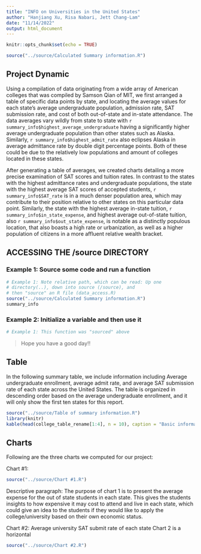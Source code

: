 ```yaml
---
title: "INFO on Universities in the United States"
author: "Hanjiang Xu, Risa Nabari, Jett Chang-Lam"
date: "11/14/2022"
output: html_document
---
```


```r
knitr::opts_chunk$set(echo = TRUE)
```

```r
source("../source/Calculated Summary information.R")

```

## Project Dynamic

Using a compilation of data originating from a wide array of American colleges that was compiled by Samson Qian of MIT, we first arranged a table of specific data points by state, and locating the average values for each state's average undergraduate population, admission rate, SAT submission rate, and cost of both out-of-state and in-state attendance. The data averages vary wildly from state to state with `r summary_info$highest_average_undergraduate` having a significantly higher average undergraduate population than other states such as Alaska. Similarly, `r summary_info$highest_admit_rate` also eclipses Alaska in average admittance rate by double digit percentage points. Both of these could be due to the relatively low populations and amount of colleges located in these states. 

After generating a table of averages, we created charts detailing a more precise examination of SAT scores and tuition rates. In contrast to the states with the highest admittance rates and undergraduate populations, the state with the highest average SAT scores of accepted students, `r summary_info$SAT_rate` is in a much denser population area, which may contribute to their position relative to other states on this particular data point. Similarly, the state with the highest average in-state tuition, `r summary_info$in_state_expense`, and highest average out-of-state tuition, also `r summary_info$out_state_expense`, is notable as a distinctly populous location, that also boasts a high rate or urbanization, as well as a higher population of citizens in a more affluent relative wealth bracket. 

## ACCESSING THE /source DIRECTORY
### Example 1: Source some code and run a function
```r
# Example 1: Note relative path, which can be read: Up one
# directory(..), down into source (/source), and 
# then "source" an R file (data_access.R)
source("../source/Calculated Summary information.R")
summary_info
```

### Example 2: Initialize a variable and then use it
```r
# Example 1: This function was "sourced" above
```

> Hope you have a good day!! 

## Table

In the following summary table, we include information including Average undergraduate enrollment, average admit rate, and average SAT submission rate of each state across the United States. The table is organized in descending order based on the average undergraduate enrollment, and it will only show the first ten states for this report. 
```r
source("../source/Table of summary information.R")
library(knitr)
kable(head(college_table_rename[1:4], n = 10), caption = "Basic informaion of Universities of the first ten states based on enrollment" )
```

## Charts
Following are the three charts we computed for our project: 

Chart #1: 

```r
source("../source/Chart #1.R")
```

Descriptive paragraph: 
The purpose of chart 1 is to present the average expense for the out of state students in each state.
This gives the students insights to how expensive it may cost to attend and live in each state, which could 
give an idea to the students if they would like to apply the college/university based on their own economic status. 

Chart #2: Average university SAT submit rate of each state
Chart 2 is a horizontal 
```r
source("../source/Chart #2.R")
```

